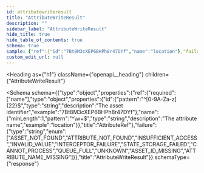 ```yaml
---
id: attributewriteresult
title: "AttributeWriteResult"
description: ""
sidebar_label: "AttributeWriteResult"
hide_title: true
hide_table_of_contents: true
schema: true
sample: {"ref":{"id":"7Bt8M3cXEP6BHPh8r47DYf","name":"location"},"failure":"ASSET_NOT_FOUND"}
custom_edit_url: null
---
```



<Heading
  as={"h1"}
  className={"openapi__heading"}
  children={"AttributeWriteResult"}
>
</Heading>





<Schema
  schema={{"type":"object","properties":{"ref":{"required":["name"],"type":"object","properties":{"id":{"pattern":"^[0-9A-Za-z]{22}$","type":"string","description":"The asset identifier","example":"7Bt8M3cXEP6BHPh8r47DYf"},"name":{"minLength":1,"pattern":"^\\w+$","type":"string","description":"The attribute name","example":"location"}},"title":"AttributeRef"},"failure":{"type":"string","enum":["ASSET_NOT_FOUND","ATTRIBUTE_NOT_FOUND","INSUFFICIENT_ACCESS","INVALID_VALUE","INTERCEPTOR_FAILURE","STATE_STORAGE_FAILED","CANNOT_PROCESS","QUEUE_FULL","UNKNOWN","ASSET_ID_MISSING","ATTRIBUTE_NAME_MISSING"]}},"title":"AttributeWriteResult"}}
  schemaType={"response"}
>
  
</Schema>
            